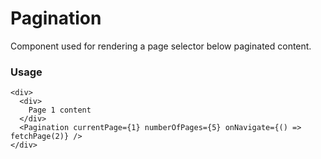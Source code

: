
<Meta title="MDX|Pagination" component={Pagination} />

# Pagination
Component used for rendering a page selector below paginated content.

### Usage

```tsx
<div>
  <div>
    Page 1 content
  </div>
  <Pagination currentPage={1} numberOfPages={5} onNavigate={() => fetchPage(2)} />
</div>
```


<Props of={Pagination} />

